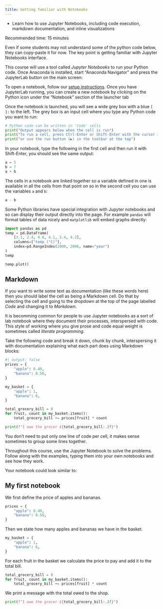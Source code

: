 ```yaml
---
title: Getting familiar with Notebooks
---
```


::: {#highlights .callout-note icon=false title='In this section...'}

- Learn how to use Jupyter Notebooks, including code execution, markdown documentation, and inline visualizations
:::

::: {#answerN .callout-warning icon=false title='Trainer notes' collapse="true"}
Recommended time: 15 minutes

Even if some students may not understand some of the python code below, they can copy-paste it for now. The key point is getting familiar with Jupyter Notebooks interface.
:::

This course will use a tool called *Jupyter Notebooks* to run your Python code. Once Anaconda is installed, start "Anaconda Navigator" and press the JupyterLab button on the main screen:

To open a notebook, follow our [setup instructions](https://bristol-training.github.io/data-science-project-setup/). Once you have JupyterLab running, you can create a new notebook by clicking on the Python icon under the "Notebook" section of the launcher tab

Once the notebook is launched, you will see a wide grey box with a blue `[ ]:` to the left. The grey box is an input cell where you type any Python code you want to run:

```python
# Python code can be written in 'Code' cells
print("Output appears below when the cell is run")
print("To run a cell, press Ctrl-Enter or Shift-Enter with the cursor inside")
print("or use the run button (▶) in the toolbar at the top")
```

In your notebook, type the following in the first cell and then run it with Shift-Enter, you should see the same output:

```python
a = 5
b = 7
a + b
```

The cells in a notebook are linked together so a variable defined in one is available in all the cells from that point on so in the second cell you can use the variables `a` and `b`:

```python
a - b
```

Some Python libraries have special integration with Jupyter notebooks and so can display their output directly into the page. For example `pandas` will format tables of data nicely and `matplotlib` will embed graphs directly:

```python
import pandas as pd
temp = pd.DataFrame(
    [3.1, 2.4, 4.8, 4.1, 3.4, 4.2],
    columns=["temp (°C)"],
    index=pd.RangeIndex(2000, 2006, name="year")
)
temp
```

```python
temp.plot()
```

## Markdown

If you want to write some text as documentation (like these words here) then you should label the cell as being a Markdown cell. Do that by selecting the cell and going to the dropdown at the top of the page labelled *Code* and changing it to *Markdown*.

It is becomming common for people to use Jupyter notebooks as a sort of lab notebook where they document their processes, interspersed with code. This style of working where you give prose and code equal weight is sometimes called *literate programming*.


::: {#exercise-1 .callout-note title="Exercise" icon=false} 

Take the following code and break it down, chunk by chunk, interspersing it with documentation explaining what each part does using Markdown blocks:
```python
#| output: false
prices = {
    "apple": 0.40,
    "banana": 0.50,
}

my_basket = {
    "apple": 1,
    "banana": 6,
}

total_grocery_bill = 0
for fruit, count in my_basket.items():
    total_grocery_bill += prices[fruit] * count

print(f"I owe the grocer £{total_grocery_bill:.2f}")
```
You don't need to put only one line of code per cell, it makes sense sometimes to group some lines together.

Throughout this course, use the Jupyter Notebook to solve the problems. Follow along with the examples, typing them into your own notebooks and see how they work.
:::

::: {#answer1 .callout-caution icon=false title='Answer' collapse="true"}
Your notebook could look similar to:

## My first notebook

We first define the price of apples and bananas.
```python
prices = {
    "apple": 0.40,
    "banana": 0.50,
}
```
Then we state how many apples and bananas we have in the basket.
```python
my_basket = {
    "apple": 1,
    "banana": 6,
}
```

For each fruit in the basket we calculate the price to pay and add it to the total bill. 
```python
total_grocery_bill = 0
for fruit, count in my_basket.items():
    total_grocery_bill += prices[fruit] * count
```

We print a message with the total owed to the shop.
```python
print(f"I owe the grocer £{total_grocery_bill:.2f}")
```

:::
